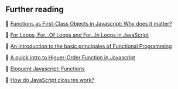 ## Further reading

📖 [Functions as First-Class Objects in Javascript: Why does it matter?](https://www.developintelligence.com/blog/2016/10/javascript-functions-as-first-class-objects/)

📖 [For Loops, For...Of Loops and For...In Loops in JavaScript](https://www.digitalocean.com/community/tutorials/for-loops-for-of-loops-and-for-in-loops-in-javascript#forin)

📖 [An introduction to the basic principales of Functional Programming](https://www.freecodecamp.org/news/an-introduction-to-the-basic-principles-of-functional-programming-a2c2a15c84/)

📖 [A quick intro to Higuer-Order Function in Javascript](https://www.freecodecamp.org/news/a-quick-intro-to-higher-order-functions-in-javascript-1a014f89c6b/)

📖 [Eloquent Javascript: Functions](https://eloquentjavascript.net/03_functions.html)

📖 [How do JavaScript closures work?](https://stackoverflow.com/questions/111102/how-do-javascript-closures-work)